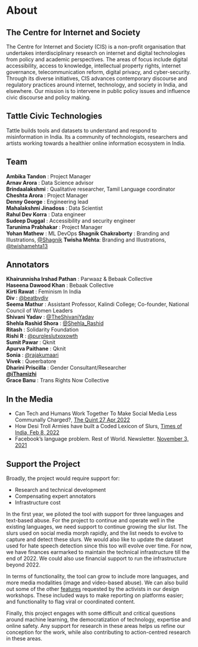 # About

## The Centre for Internet and Society

The Centre for Internet and Society (CIS) is a non-profit organisation that undertakes interdisciplinary research on internet and digital technologies from policy and academic perspectives. The areas of focus include digital accessibility, access to knowledge, intellectual property rights, internet governance, telecommunication reform, digital privacy, and cyber-security. Through its diverse initiatives, CIS advances contemporary discourse and regulatory practices around internet, technology, and society in India, and elsewhere. Our mission is to intervene in public policy issues and influence civic discourse and policy making.

## Tattle Civic Technologies

Tattle builds tools and datasets to understand and respond to misinformation in India. Its a community of technologists, researchers and artists working towards a healthier online information ecosystem in India.

## Team

**Ambika Tandon** : Project Manager  
**Arnav Arora** : Data Science advisor  
**Brindaalakshmi** : Qualitative researcher, Tamil Language coordinator  
**Cheshta Arora** : Project Manager  
**Denny George** : Engineering lead  
**Mahalakshmi Jinadoss** : Data Scientist  
**Rahul Dev Korra** : Data engineer  
**Sudeep Duggal** : Accessibility and security engineer  
**Tarunima Prabhakar** : Project Manager  
**Yohan Mathew** : ML DevOps
**Shagnik Chakraborty** : Branding and Illustrations, [@Shagnik](https://instagram.com/shagnik__)
**Twisha Mehta**: Branding and Illustrations, [@twishamehta13](https://twitter.com/twishamehta13)

## Annotators

**Khairunnisha Irshad Pathan** : Parwaaz & Bebaak Collective  
**Haseena Dawood Khan** : Bebaak Collective  
**Kirti Rawat** : Feminism In India  
**Div** : [@beatbydiv](https://twitter.com/beatbydiv)  
**Seema Mathur** : Assistant Professor, Kalindi College; Co-founder, National Council of Women Leaders  
**Shivani Yadav** : [@TheShivaniYadav](https://twitter.com/TheShivaniYadav)  
**Shehla Rashid Shora** : [@Shehla_Rashid](https://twitter.com/Shehla_Rashid)  
**Ritash** : Solidarity Foundation  
**Rishi R** : [@purpleslutxoxowth](https://twitter.com/purpleslutxoxowth)  
**Sumit Pawar** : Qknit  
**Apurva Paithane** : Qknit  
**Sonia** : [@rajakumaari](https://twitter.com/rajakumaari)  
**Vivek** : Queerbatore  
**Dharini Priscilla** : Gender Consultant/Researcher  
**[@iThamizhi](https://twitter.com/iThamizhi)**  
**Grace Banu** : Trans Rights Now Collective

## In the Media

- Can Tech and Humans Work Together To Make Social Media Less Communally Charged?, [The Quint 27 Apr 2022](https://www.thequint.com/news/webqoof/communal-language-and-moderation-social-media-india#read-more)
- How Desi Troll Armies have built a Coded Lexicon of Slurs, [Times of India, Feb 8, 2022](https://timesofindia.indiatimes.com/india/how-desi-troll-armies-have-built-a-coded-language-of-abuse/articleshow/89406114.cms)
- Facebook’s language problem. Rest of World. Newsletter. [November 3, 2021](https://restofworld.org/2021/newsletter-south-asia-facebooks-language-problem/)

## Support the Project

Broadly, the project would require support for:

- Research and technical development
- Compensating expert annotators
- Infrastructure cost

In the first year, we piloted the tool with support for three languages and text-based abuse. For the project to continue and operate well in the existing languages, we need support to continue growing the slur list. The slurs used on social media morph rapidly, and the list needs to evolve to capture and detect these slurs. We would also like to update the dataset used for hate speech detection since this too will evolve over time. For now, we have finances earmarked to maintain the technical infrastructure till the end of 2022. We could also use financial support to run the infrastructure beyond 2022.

In terms of functionality, the tool can grow to include more languages, and more media modalities (image and video-based abuse). We can also build out some of the other [features](https://docs.google.com/document/d/e/2PACX-1vQ29pzrZtFOxgb5yPgA1a-y_0LZbGRureUx0E0LZvRx2VgqANOYrAvDNuqYHQMpVcQPgH3ql-52YSu9/pub) requested by the activists in our design workshops. These included ways to make reporting on platforms easier; and functionality to flag viral or coordinated content.

Finally, this project engages with some difficult and critical questions around machine learning, the democratization of technology, expertise and online safety. Any support for research in these areas helps us refine our conception for the work, while also contributing to action-centred research in these areas.
